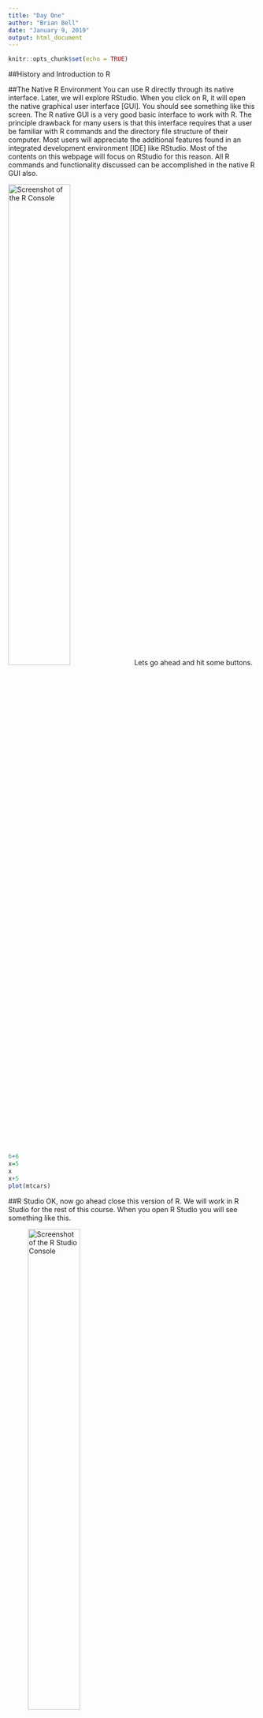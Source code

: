 ---
title: "Day One"
author: "Brian Bell"
date: "January 9, 2019"
output: html_document
---

```{r setup, include=FALSE}
knitr::opts_chunk$set(echo = TRUE)
```

##History and Introduction to R

##The Native R Environment
You can use R directly through its native interface. Later, we will explore RStudio.  When you click on R, it will open the native graphical user interface [GUI]. You should see something like this screen. The R native GUI is a very good basic interface to work with R. The principle drawback for many users is that this interface requires that a user be familiar with R commands and the directory file structure of their computer. Most users will appreciate the additional features found in an integrated development environment [IDE] like RStudio. Most of the contents on this webpage will focus on RStudio for this reason. All R commands and functionality discussed can be accomplished in the native R GUI also.

![Screenshot of the R Console](C:\\Users\\1045375001CIV\\Desktop\\Data Science\\justR.jpg){ width=50% }
Lets go ahead and hit some buttons.

```{r,out.width = '40%'}
6+6
x=5
x
x+5
plot(mtcars)
```

##R Studio
OK, now go ahead close this version of R.  We will work in R Studio for the rest of this course.
When you open R Studio you will see something like this.

![Screenshot of the R Studio Console](C:\\Users\\1045375001CIV\\Desktop\\Data Science\\RStudio.jpg){ width=50% }

*  The R studio IDE is very similar to what you saw in Excel's VBE. You have basically the same windows, but they look a little different.
*  Top Left:(File New Script) Source Window, similar to VBA's Editor/Code window - where you write and run code.Your new script has a tab with the name Untitled1. Once you save the script, the tab will show the script name. Normally, an R script will have an **{.R} extension, like MyScript.R. You will usually save your R scripts in your default folder (called your working directory). Another topic in this learning infrastructure will guide you through the steps of setting your default folder in RStudio. 
*  Bottom Left: Console, for immediate results - What's the equivalent in Excel? (Immediate Window) you can also type code in here, but it won't be saved.
*  Top Right: Environment, List of your objects (df, variables, lists, functions) - In Excel Locals
*  Bottom Right: Basically a Project Window, in the bottom right section you can see a whole lot other information, like files, the plots (diagrams) you have made from data, R packages, help information etc. In this class you will often be looking at plots of the data you are working on.
*  Make yours look like mine:View $\xrightarrow{}$ Panes$\xrightarrow{}$ Pane Layout

Lets write some code.  
In the console window, type:
```{r}
5+5
round(pi,4)
x="hello world"
x
#now push the cursor up arrow.

```
That's cool and fun, however I would recommend we do our real coding in the the top left source window, and just do the testing in the command window.
So in the source window write:
```{r,eval=FALSE}
5+5
round(pi,4)
x="hello world"
x
```

* Now put your cursor at each line and hit the "run" button on the above ribbon or use the quick key "Ctrl Enter".

* Now highlight all the code and hit run.

##Simple Objects

The = and <- operators assign a numeric value to an object.  The latter, which looks like a left arrow is what we should use to assign an object a value.
```{r}
x<-4
y<-5
x+y
```

The command **rm** will clear an object.

Now look in the environment window
```{r,eval=FALSE}
rm(x)
x
```
Now look in the environment window.

###Exercise 1.
Your Turn: $P(X\leq x)=1-e^{-\lambda x}$ Where the mean rate is 3 arrivals per hour.  What is the probability the next arrival occurs within 20 minutes.

```{r, echo=FALSE}
x<-20/60
lambda<-3
1-exp(-1*lambda*x)
```


### Vectors
The Vector is the primary data structure in R. All elements in a vector must be the same type. We can create vectors using

*  the : operator
*  the *c* function ---combine
*  the *seq* function --- sequence
*  the *rep* function ---repeat

Let's try this. In the command window:
```{r}
1:10
5:-3
c(1,2,3)
x<-c(1,2,3)
x
x<-seq(2,20,by=2) #how did I know to use "by"
x
rep(5,4)
rep(1:3,2)
#Now what will this do?
rep(seq(1,5,by=2),2)
a<-c(1,2,3,4,"dog")   #coercion
```

To extract elements of a vector, we use brackets and the corresponding subscript.
```{r}
x<-seq(1,20,by=2)
y<-x[4]
y<-x[4:7]
y<-x[c(1,3,5,8)]
y<-x[-4]
```

Vector Arithmetic
Arithmetic can be conducted with and between vectors.
```{r}

(1:10)+3
x<-(1:10)^2
y<-2^(1:10)
```

##Projects
 Set up a project
 You have some code here in your source window. You probably want to save that. You could hit save at the top, but I want to encourage you to keep all of your files in one place and in a standard format so that they are easy for you to retrieve and review. There is a file in your working directory called "script\_template". Open it.
   Click on the open folder at the top. Choose the "script\_template.r" file.

 At the top of the script you see some administrative information. Put your name as Student,  change the date and give your script a title.
 Whenever you start a new script, open this template and change the administrative information to what you need. This keeps everything in a standard format, but it also has a lot of functions that you use at the start of a new  script so you don't have to remember how to format all of them.
 You'll see getwd() and setwd() in the list. Also rm(). We will talk about all of the other stuff as well.

 Copy all of your code to this new script and use save as and name the file day1R. Notice that unsaved scripts are red. Once you  save they turn black. As we proceed through the course, keep everything organized in this file.
 You will need to refer to it later as you code.

 Close the old script. You don't need to save it.

 At the top right is a little R icon inside a three-dimensional box. Click on it.
 The first  selection is New Project. Click on that. Choose existing directory. Now browse to the folder with the scripts that serves as your working directory on your desktop. Click create project.

 Give the project a name. Now you have a project open with your script. Anytime you want to add to the introduction course, you can go to the top right, click on the R three-dimensional icon  and select your project and R will bring up your project source (scripts) and  set the working directory to the one with the project file in it. Its pretty handy.

 Lets try it out, but first open data so we can have an object in our environment. You should have the command to do that.
 Refer to what we have typed so far. What command do you use?
 There are two options. Choose:
 
mydata <- mtcars
session$->$setwd to Project Directory

 Hit save.
 Close R. Don't save the workspace if prompted. Open R  Select your project from the top right. You should have everything back, but your data is missing.
 Run the code from your script to call mtcars again and call it "mydata".

##Types of Data
Data Types and Classes
Open some test data
```{r}
testdata <- read.csv("testdata.csv")
```
Click on the blue arrow next to the new data at the top right
You see information about the variables included with this dataframe. Next to the name is the data type. There are a lot of types and its important to know what kind you are working with  just like in excel.
* numeric = numbers, floats, double, can have decimals
integer = whole numbers, in atomic (one mode of data) will have an "L" after the number
* factor = categories
* character = string, often its helpful to convert variables to strings before changing
* logical = True/False, boolean
* date = date---We will discuss these later.

##objects in R  
A vector is a sequence of data elements of the same basic type.
```{r}
x<-c(1:10)
```
A matrix is a collection of data elements arranged in a two-dimensional rectangular layout. Same as vector, the components in a matrix must be of the same basic type. The following is an example of a matrix with 4 rows and 3 columns.

```{r}
t <- matrix( #write this in one line.  I broke it up to explain characteristics.
     1:12,                 # the data components (Don't type ""!)
     nrow=4,               # number of rows
     ncol=3,               # number of columns
     byrow = FALSE)        # fill matrix by columns
t                          # print the matrix
t[1,2]                    # returns the value at Row1, Col2

t[1,]                     # returns row 1

t[,1]                     # returns col 1
```

A data frame is more general than a matrix, in that different columns can have different basic data types. Data frame is the most common data type we are going to use in this class.Extracting components from data frames is somehow similar to what we did for matrices, but after assigning names to each column (variable), it becomes more flexible.

```{r}
 d <- c(1,2,3,4)
 e <- c("red", "white", "red", NA)
 f <- c(TRUE,TRUE,TRUE,FALSE)
 mydata <- data.frame(d,e,f)
 names(mydata) <- c("ID","Color","Passed")      # variable names

 mydata$ID                       # try mydata["ID"] or mydata[1]

 mydata$ID[3]                    # try mydata[3,"ID"] or mydata[3,1]

 mydata[1:2,]                    # first two records
 
 mydata[2,3]
 
 mydata[3,2]

```

A list is a generic vector containing other objects. There is no restriction on data types or length of the components. Usually, we work with lists that have named components. Lists can be accessed in similar fashion to vectors. The secret to lists is the double bracket [[]]. Integer, logical or character vectors can be used for indexing.

```{r}
myList <- list("a" = c("bob","kelly","scotty"), "b" = mydata, "c" = 1:3)
 myList[c(1:2)]
 myList[[1]]
 myList[[1]][[2]]
```

##Working with Data
Open some test data
```{r}
testdata <- read.csv("testdata.csv")
head(testdata)
#use the dollar sign to define vectors
head(testdata$salary)
mean(testdata$salary)
mean(testdata$cars) #what is this error?
mean(testdata$cars, na.rm = TRUE)
median(testdata$education)
```

###Checking and Changing data types
```{r}
is.numeric(testdata$salary) # notice the use of the $ to call a specific vector
is.character(testdata$education)
is.logical(testdata$married) #it should be, lets change it
as.logical(testdata$married)  #this gave us the result we wanted, but just displayed it. We want to change it. Lets define it as a vector in our dataframe.
testdata$marriedlogical <- as.logical(testdata$married)
#birthdate is a factor (or categorical variable), we want it to be a date
testdata$birthdate <- as.Date(testdata$birthdate, format = "%d-%b-%y")#  describe the argument
Sys.Date() # return's today's date
date() #returns the current date and time
today <- Sys.Date()
today
format(today, format = "%B %d %Y") 
age <- (today-testdata$birthdate)/365.25
```

###Exercise 1

For an initial principal amount $P$ and a nominal annual interest rate $r$ that is compounded $n$ times per year over a span of $t$ years, the final value is a certificate of deposit is:

$$F=P(1+\frac{r}{n})^{nt}$$
Write **{R} Commands that set the objects **P**,**R**,**n**, and **t** to
$P=100,r=.08,n=12,t=3,4,5,6,7,8$
and compute the associated value of F.

```{r}
p<-100
r<-.08
n<-12
t<-3:8
F<-p*(1+r/n)^(n*t)
```

### Exercise 2. 
* Use the rep function to create a vector that has the following elements (hint use a nested combine):
2.7, 8.0,3.0,2.7,8.0,3.0
* Use the seq function with the by argument to create a vector that has the following elements.
0.0, 0.6, 1.2, 1.8, 2.4
```{r}
x<-rep(c(2.7,8,2),times=2)
x
x<-seq(0 , 2.4, by=.6)
x
```
### Exercise 3.
Write an R command that calculates the sum of $n^n$ for $n=1,2,...,10$.
```{r}
x<-(1:10)^(1:10)
x
```
###Exercise 4.
item Do research on the mathematical operator "modulo" in R. What will the following R commands return:

> x<-1:12
> x%%2
> x%%3

###Exercise 5.
Create the following Matrices and execute the operations
* $2\times x$
* $2\times y$
* $x\times y$
* Extract the first column of matrix x
* Extract the first row om matrix y
```{r,echo=FALSE}
x<-matrix(1:6,ncol=3,byrow = FALSE)
x
y<-matrix(1:6,ncol=2,byrow = FALSE)
2*x
2*y
#x*y
x[,1]
y[1,]
```

###Exercise 6.
Create the following data frame.
```{r}
hero<-c("spider-man","captain america","wolverine","rogue",
"timothy dugan") 
deceased<-c(FALSE,FALSE,FALSE,FALSE,TRUE)
gender<-c("Male","Male","Male","Female","Male")
appearances<-c(4043,3360,3061,850,517)
marvelDF<-data.frame(hero,deceased,gender,appearances)
```

What will the following two lines of code do? Test them out individually.

```{r,eval=FALSE}
marvelDF[marvelDF$gender=="Male"&marvelDF$appearances>1000,]
subset(marvelDF,gender=="Male"&appearances>1000)
```

###Excercise 7.
Read in the marvel.csv file and assign it as a data frame to the object marvelDF.
Create a new data frame called marvelSubDf that consists of all the female characters who have more than 100 appearances.

